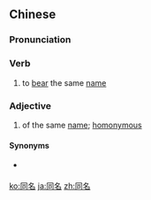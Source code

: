 ==Chinese==
{{zh-forms}}

===Pronunciation===
{{zh-pron
|m=tóngmíng
|c=tung4 meng4-2,tung4 ming4
|cat=v,a
}}

===Verb===
{{zh-verb}}

# to [[bear]] the same [[name]]

===Adjective===
{{zh-adj}}

# {{lb|zh|attributive}} of the same [[name]]; [[homonymous]]

====Synonyms====
* {{qualifier|Min Nan}} {{zh-l|仝名|tr=kâng-miâ}} {{attention|zh|please check}}

[[ko:同名]]
[[ja:同名]]
[[zh:同名]]